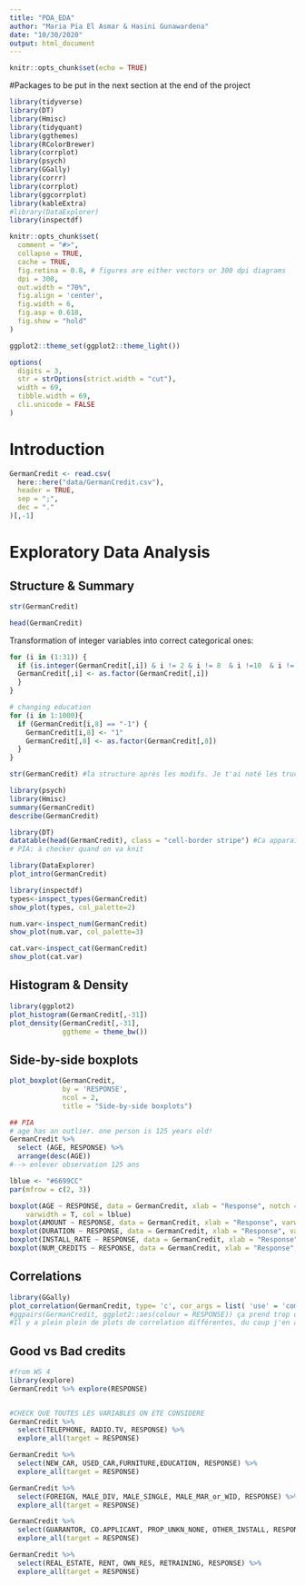 ```yaml
---
title: "PDA_EDA"
author: "Maria Pia El Asmar & Hasini Gunawardena"
date: "10/30/2020"
output: html_document
---
```


```r
knitr::opts_chunk$set(echo = TRUE)
```

#Packages to be put in the next section at the end of the project
```r
library(tidyverse)
library(DT)
library(Hmisc)  
library(tidyquant)
library(ggthemes)
library(RColorBrewer)
library(corrplot)
library(psych)
library(GGally)
library(corrr)
library(corrplot)
library(ggcorrplot)
library(kableExtra)
#library(DataExplorer)
library(inspectdf)
```


```r
knitr::opts_chunk$set(
  comment = "#>",
  collapse = TRUE,
  cache = TRUE,
  fig.retina = 0.8, # figures are either vectors or 300 dpi diagrams
  dpi = 300,
  out.width = "70%",
  fig.align = 'center',
  fig.width = 6,
  fig.asp = 0.618,  
  fig.show = "hold"
)

ggplot2::theme_set(ggplot2::theme_light())

options(
  digits = 3,
  str = strOptions(strict.width = "cut"),
  width = 69,
  tibble.width = 69,
  cli.unicode = FALSE
)
```


# Introduction

```r
GermanCredit <- read.csv(
  here::here("data/GermanCredit.csv"),
  header = TRUE,
  sep = ";",
  dec = "."
)[,-1]

```


# Exploratory Data Analysis

## Structure & Summary

```r
str(GermanCredit)
```


```r
head(GermanCredit)
```

Transformation of integer variables into correct categorical ones:

```r

for (i in (1:31)) {
  if (is.integer(GermanCredit[,i]) & i != 2 & i != 8  & i !=10  & i != 13  & i !=22  & i !=26  & i != 28) {
  GermanCredit[,i] <- as.factor(GermanCredit[,i])
  }
}

# changing education
for (i in 1:1000){
  if (GermanCredit[i,8] == "-1") {
    GermanCredit[i,8] <- "1"
    GermanCredit[,8] <- as.factor(GermanCredit[,8])
  }
}


```

```r
str(GermanCredit) #la structure après les modifs. Je t'ai noté les trucs bizarres que j'ai vu mais n'hésites pas à re-checker au cas où
```

```r
library(psych)
library(Hmisc)
summary(GermanCredit)
describe(GermanCredit)
```

```r
library(DT)
datatable(head(GermanCredit), class = "cell-border stripe") #Ca apparait pas haha 
# PIA: à checker quand on va knit

```

```r
library(DataExplorer)
plot_intro(GermanCredit)
```

```r
library(inspectdf)
types<-inspect_types(GermanCredit)
show_plot(types, col_palette=2)

num.var<-inspect_num(GermanCredit)
show_plot(num.var, col_palette=3)

cat.var<-inspect_cat(GermanCredit) 
show_plot(cat.var) 

```

## Histogram & Density

```r
library(ggplot2)
plot_histogram(GermanCredit[,-31])
plot_density(GermanCredit[,-31],
             ggtheme = theme_bw())
```

## Side-by-side boxplots

```r
plot_boxplot(GermanCredit,
             by = 'RESPONSE',
             ncol = 2,
             title = "Side-by-side boxplots")

## PIA
# age has an outlier. one person is 125 years old!
GermanCredit %>% 
  select (AGE, RESPONSE) %>% 
  arrange(desc(AGE))
#--> enlever observation 125 ans

```

```r
lblue <- "#6699CC"
par(mfrow = c(2, 3))

boxplot(AGE ~ RESPONSE, data = GermanCredit, xlab = "Response", notch = T, 
    varwidth = T, col = lblue)
boxplot(AMOUNT ~ RESPONSE, data = GermanCredit, xlab = "Response", varwidth = T, col = lblue)
boxplot(DURATION ~ RESPONSE, data = GermanCredit, xlab = "Response", varwidth = T, col = lblue)
boxplot(INSTALL_RATE ~ RESPONSE, data = GermanCredit, xlab = "Response", varwidth = T, col = lblue)
boxplot(NUM_CREDITS ~ RESPONSE, data = GermanCredit, xlab = "Response", varwidth = T, col = lblue)


```

## Correlations

```r
library(GGally)
plot_correlation(GermanCredit, type= 'c', cor_args = list( 'use' = 'complete.obs'))
#ggpairs(GermanCredit, ggplot2::aes(colour = RESPONSE)) ça prend trop de temps à run
#Il y a plein plein de plots de correlation différentes, du coup j'en ai seulement mis 2 mais dis moi si y en a un qui te plaît plus


```

## Good vs Bad credits
```r
#from WS 4
library(explore)
GermanCredit %>% explore(RESPONSE)


#CHECK QUE TOUTES LES VARIABLES ON ETE CONSIDERE
GermanCredit %>% 
  select(TELEPHONE, RADIO.TV, RESPONSE) %>% 
  explore_all(target = RESPONSE)

GermanCredit %>% 
  select(NEW_CAR, USED_CAR,FURNITURE,EDUCATION, RESPONSE) %>% 
  explore_all(target = RESPONSE)

GermanCredit %>% 
  select(FOREIGN, MALE_DIV, MALE_SINGLE, MALE_MAR_or_WID, RESPONSE) %>% 
  explore_all(target = RESPONSE)

GermanCredit %>% 
  select(GUARANTOR, CO.APPLICANT, PROP_UNKN_NONE, OTHER_INSTALL, RESPONSE) %>% 
  explore_all(target = RESPONSE)

GermanCredit %>% 
  select(REAL_ESTATE, RENT, OWN_RES, RETRAINING, RESPONSE) %>% 
  explore_all(target = RESPONSE)

```














